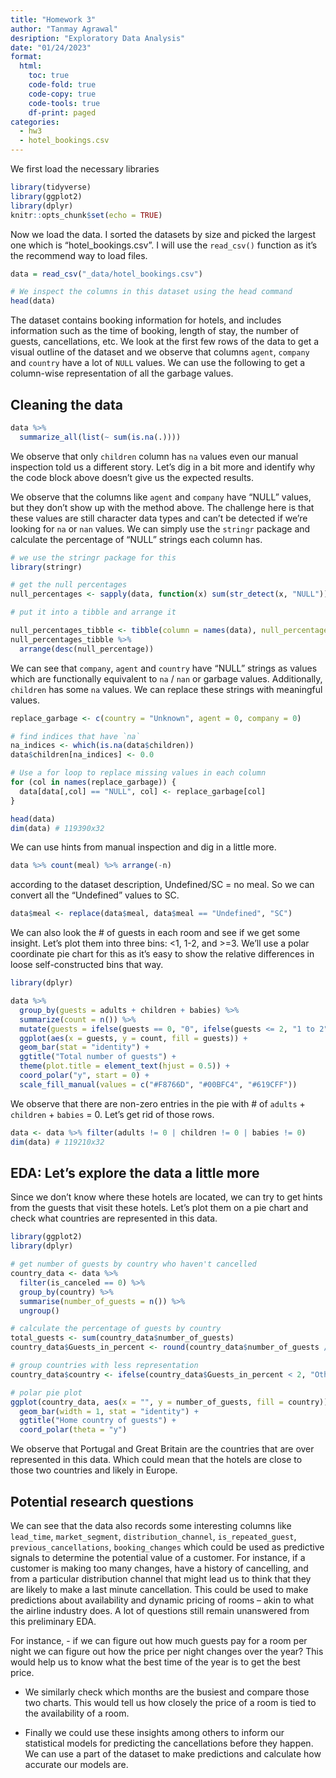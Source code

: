 ```yaml
---
title: "Homework 3"
author: "Tanmay Agrawal"
desription: "Exploratory Data Analysis"
date: "01/24/2023"
format:
  html:
    toc: true
    code-fold: true
    code-copy: true
    code-tools: true
    df-print: paged
categories:
  - hw3
  - hotel_bookings.csv
---
```


We first load the necessary libraries

```r
library(tidyverse)
library(ggplot2)
library(dplyr)
knitr::opts_chunk$set(echo = TRUE)
```

Now we load the data. I sorted the datasets by size and picked the largest one which is "hotel_bookings.csv". I will use the `read_csv()` function as it's the recommend way to load files.

```r
data = read_csv("_data/hotel_bookings.csv")

# We inspect the columns in this dataset using the head command
head(data)
```


The dataset contains booking information for hotels, and includes information such as the time of booking, length of stay, the number of guests, cancellations, etc. We look at the first few rows of the data to get a visual outline of the dataset and we observe that columns `agent`, `company` and `country` have a lot of `NULL` values. We can use the following to get a column-wise representation of all the garbage values.

## Cleaning the data

```r
data %>%
  summarize_all(list(~ sum(is.na(.))))
```
We observe that only `children` column has `na` values even our manual inspection told us a different story. Let's dig in a bit more and identify why the code block above doesn't give us the expected results. 

We observe that the columns like `agent` and `company` have "NULL" values, but they don't show up with the method above. The challenge here is that these values are still character data types and can't be detected if we're looking for `na` or `nan` values. We can simply use the `stringr` package and calculate the percentage of "NULL" strings each column has.

```r
# we use the stringr package for this
library(stringr)

# get the null percentages
null_percentages <- sapply(data, function(x) sum(str_detect(x, "NULL"))/length(x))

# put it into a tibble and arrange it

null_percentages_tibble <- tibble(column = names(data), null_percentage = null_percentages)
null_percentages_tibble %>%
  arrange(desc(null_percentage))

```

We can see that `company`, `agent` and `country` have "NULL" strings as values which are functionally equivalent to `na` / `nan` or garbage values. Additionally, `children` has some `na` values. We can replace these strings with meaningful values.

```r
replace_garbage <- c(country = "Unknown", agent = 0, company = 0)

# find indices that have `na`
na_indices <- which(is.na(data$children))
data$children[na_indices] <- 0.0

# Use a for loop to replace missing values in each column
for (col in names(replace_garbage)) {
  data[data[,col] == "NULL", col] <- replace_garbage[col]
}

head(data)
dim(data) # 119390x32
```

We can use hints from manual inspection and dig in a little more.

```r
data %>% count(meal) %>% arrange(-n)
```
according to the dataset description, Undefined/SC = no meal. So we can convert all the "Undefined" values to SC.

```r
data$meal <- replace(data$meal, data$meal == "Undefined", "SC")
```

We can also look the \# of guests in each room and see if we get some insight. Let's plot them into three bins: <1, 1-2, and >=3. We'll use a polar coordinate pie chart for this as it's easy to show the relative differences in loose self-constructed bins that way.

```r
library(dplyr)

data %>%
  group_by(guests = adults + children + babies) %>%
  summarize(count = n()) %>%
  mutate(guests = ifelse(guests == 0, "0", ifelse(guests <= 2, "1 to 2", ">=3"))) %>%
  ggplot(aes(x = guests, y = count, fill = guests)) +
  geom_bar(stat = "identity") +
  ggtitle("Total number of guests") +
  theme(plot.title = element_text(hjust = 0.5)) +
  coord_polar("y", start = 0) +
  scale_fill_manual(values = c("#F8766D", "#00BFC4", "#619CFF"))


```

We observe that there are non-zero entries in the pie with \# of `adults` + `children` + `babies` = 0. Let's get rid of those rows.

```r
data <- data %>% filter(adults != 0 | children != 0 | babies != 0)
dim(data) # 119210x32
```

## EDA: Let's explore the data a little more

Since we don't know where these hotels are located, we can try to get hints from the guests that visit these hotels. Let's plot them on a pie chart and check what countries are represented in this data.

```r
library(ggplot2)
library(dplyr)

# get number of guests by country who haven't cancelled
country_data <- data %>% 
  filter(is_canceled == 0) %>% 
  group_by(country) %>% 
  summarise(number_of_guests = n()) %>% 
  ungroup()

# calculate the percentage of guests by country
total_guests <- sum(country_data$number_of_guests)
country_data$Guests_in_percent <- round(country_data$number_of_guests / total_guests * 100, 2)

# group countries with less representation
country_data$country <- ifelse(country_data$Guests_in_percent < 2, "Other", country_data$country)

# polar pie plot
ggplot(country_data, aes(x = "", y = number_of_guests, fill = country)) +
  geom_bar(width = 1, stat = "identity") +
  ggtitle("Home country of guests") +
  coord_polar(theta = "y")
```

We observe that Portugal and Great Britain are the countries that are over represented in this data. Which could mean that the hotels are close to those two countries and likely in Europe.

## Potential research questions

We can see that the data also records some interesting columns like `lead_time`, `market_segment`, `distribution_channel`, `is_repeated_guest`, `previous_cancellations`, `booking_changes` which could be used as predictive signals to determine the potential value of a customer. For instance, if a customer is making too many changes, have a history of cancelling, and from a particular distribution channel that might lead us to think that they are likely to make a last minute cancellation. This could be used to make predictions about availability and dynamic pricing of rooms -- akin to what the airline industry does. A lot of questions still remain unanswered from this preliminary EDA.

For instance, 
- if we can figure out how much guests pay for a room per night we can figure out how the price per night changes over the year? This would help us to know what the best time of the year is to get the best price.

- We similarly check which months are the busiest and compare those two charts. This would tell us how closely the price of a room is tied to the availability of a room.

- Finally we could use these insights among others to inform our statistical models for predicting the cancellations before they happen. We can use a part of the dataset to make predictions and calculate how accurate our models are.
